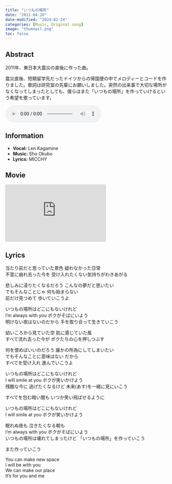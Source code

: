 ```yaml
---
title: "いつもの場所"
date: "2011-04-20"
date-modified: "2024-02-24"
categories: [Music, Original song]
image: "thumnail.png"
toc: false
---
```


## Abstract

2011年、東日本大震災の直後に作った曲。

震災直後、短期留学先だったドイツからの帰国便の中でメロディーとコードを作りました。歌詞は研究室の先輩にお願いしました。突然の出来事で大切な場所がなくなってしまったとしても、僕らはまた「いつもの場所」を作っていけるという希望を歌っています。

<audio controlslist="nodownload" controls>
   <source src="itsumono-basho.mp3" type="audio/mp3">
   <p>Your browser does not support the audio element.</p>
</audio>


## Information

- **Vocal:** Len Kagamine
- **Music:** Sho Okubo
- **Lyrics:** MICCHY



## Movie

<iframe width="312" height="176" src="https://ext.nicovideo.jp/thumb/sm14214918" scrolling="no" style="border:solid 1px #ccc;" frameborder="0"><a href="https://www.nicovideo.jp/watch/sm14214918">【鏡音レン】いつもの場所【オリジナル】</a></iframe>


## Lyrics

当たり前だと思っていた景色 疑わなかった日常  
不意に崩れ去った今を 受け入れたくない気持ちがわきあがる

悲しみに浸りたくなるだろう こんなの夢だと思いたい  
でもそんなことじゃ 何も始まらない  
前だけ見つめて 歩いていこうよ

いつもの場所はどこにもないけれど  
I'm always with you ボクがそばにいよう  
明けない夜はないのだから 手を取り合って生きていこう


幼いころから見ていた空 肌に感じていた風  
すべて流れ去った今が ボクたちの心を押しつぶす

何を恨めばいいのだろう 誰かの所為にしてしまいたい  
でもそんなことに意味はない だから  
すべてを受け入れ 進んでいこうよ

いつもの場所はどこにもないけれど  
I will smile at you ボクが笑いかけよう  
残酷な今に 逃げたくなるけど 未来(あす)を一緒に見にいこう


すべてを包む暗い闇も いつか笑い飛ばせるように


いつもの場所はどこにもないけれど  
I will smile at you ボクが笑いかけよう

眠れぬ夜も 泣きたくなる朝も  
I'm always with you ボクがそばにいよう  
いつもの場所は壊れてしまったけど 「いつもの場所」を作っていこう

また作っていこう


You can make new space  
I will be with you  
We can make our place  
It's for you and me
